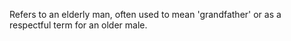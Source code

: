 Refers to an elderly man, often used to mean 'grandfather' or as a respectful term for an older male.
